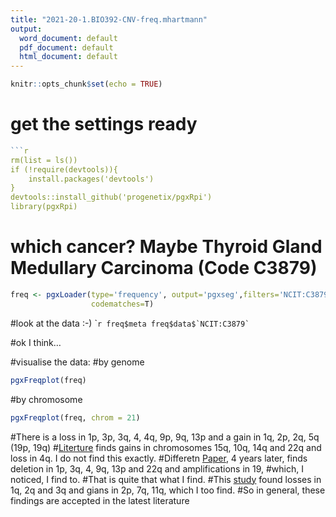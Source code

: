 ---
title: "2021-20-1.BIO392-CNV-freq.mhartmann"
output:
  word_document: default
  pdf_document: default
  html_document: default
---

```{r setup, include=FALSE}
knitr::opts_chunk$set(echo = TRUE)
```

# get the settings ready

```{r}
```{r}
rm(list = ls())
if (!require(devtools)){
    install.packages('devtools')
}
devtools::install_github('progenetix/pgxRpi')
library(pgxRpi)
```
# which cancer? Maybe Thyroid Gland Medullary Carcinoma (Code C3879)

```{r}
freq <- pgxLoader(type='frequency', output='pgxseg',filters='NCIT:C3879',
                  codematches=T)
```


#look at the data :-)
````{r}
freq$meta
freq$data$`NCIT:C3879`
```

#ok I think...

#visualise the data:
#by genome
```{r}
pgxFreqplot(freq)
```

#by chromosome
```{r}
pgxFreqplot(freq, chrom = 21)
```


#There is a loss in 1p, 3p, 3q, 4, 4q, 9p, 9q, 13p and a gain in 1q, 2p, 2q, 5q (19p, 19q)
#[Literture](https://pubmed.ncbi.nlm.nih.gov/33435319/) finds gains in chromosomes 15q, 10q, 14q and 22q and loss in 4q. I do not find this exactly.
#Differetn [Paper](https://academic.oup.com/jcem/article/88/4/1866/2845562?login=true), 4 years later, finds deletion in 1p, 3q, 4, 9q, 13p and 22q and amplifications in 19, #which, I noticed, I find to.
#That is quite that what I find.
#This [study](https://academic.oup.com/jcem/article/99/6/E1104/2537354?login=true) found losses in 1q, 2q and 3q and gians in 2p, 7q, 11q, which I too find.
#So in general, these findings are accepted in the latest literature
